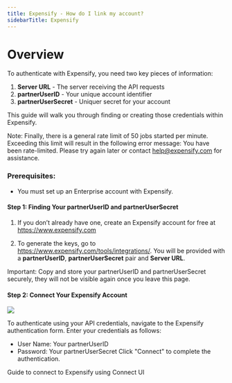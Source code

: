 ```yaml
---
title: Expensify - How do I link my account?
sidebarTitle: Expensify
---
```



# Overview

To authenticate with Expensify, you need two key pieces of information:
1. **Server URL** - The server receiving the API requests
2. **partnerUserID** - Your unique account identifier
3. **partnerUserSecret** - Uniquer secret for your account


This guide will walk you through finding or creating those credentials within Expensify.


Note: Finally, there is a general rate limit of 50 jobs started per minute. 
Exceeding this limit will result in the following error message: You have been rate-limited. 
Please try again later or contact help@expensify.com for assistance.


### Prerequisites:

- You must set up an Enterprise account with Expensify.


#### Step 1: Finding Your partnerUserID and partnerUserSecret
1. If you don’t already have one, create an Expensify account for free at https://www.expensify.com

2. To generate the keys, go to https://www.expensify.com/tools/integrations/. You will be provided with a **partnerUserID**, **partnerUserSecret** pair and **Server URL**.

Important: Copy and store your partnerUserID and partnerUserSecret securely, they will not be visible again once you leave this page.


#### Step 2: Connect Your Expensify Account

<img src="/integrations/all/expensify/nango_connect_ui.png" />

To authenticate using your API credentials, navigate to the Expensify authentication form.
Enter your credentials as follows:
- User Name: Your partnerUserID
- Password: Your partnerUserSecret
Click "Connect" to complete the authentication.

<Card title="Connect to expensify" icon="link" href="/integrations/all/expensify/connect" horizontal>
  Guide to connect to Expensify using Connect UI
</Card>
